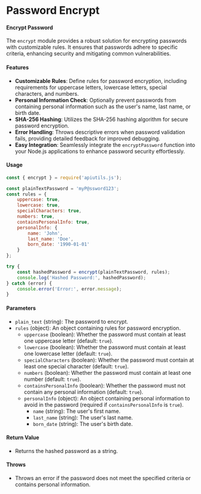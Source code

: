 # Password Encrypt

#### Encrypt Password

The `encrypt` module provides a robust solution for encrypting passwords with customizable rules. It ensures that passwords adhere to specific criteria, enhancing security and mitigating common vulnerabilities.

#### Features

- **Customizable Rules**: Define rules for password encryption, including requirements for uppercase letters, lowercase letters, special characters, and numbers.
- **Personal Information Check**: Optionally prevent passwords from containing personal information such as the user's name, last name, or birth date.
- **SHA-256 Hashing**: Utilizes the SHA-256 hashing algorithm for secure password encryption.
- **Error Handling**: Throws descriptive errors when password validation fails, providing detailed feedback for improved debugging.
- **Easy Integration**: Seamlessly integrate the `encryptPassword` function into your Node.js applications to enhance password security effortlessly.

#### Usage

```javascript
const { encrypt } = require('apiutils.js');

const plainTextPassword = 'myP@ssword123';
const rules = {
    uppercase: true,
    lowercase: true,
    specialCharacters: true,
    numbers: true,
    containsPersonalInfo: true,
    personalInfo: {
        name: 'John',
        last_name: 'Doe',
        born_date: '1990-01-01'
    }
};

try {
    const hashedPassword = encrypt(plainTextPassword, rules);
    console.log('Hashed Password:', hashedPassword);
} catch (error) {
    console.error('Error:', error.message);
}
```

#### Parameters

- `plain_text` (string): The password to encrypt.
- `rules` (object): An object containing rules for password encryption.
  - `uppercase` (boolean): Whether the password must contain at least one uppercase letter (default: `true`).
  - `lowercase` (boolean): Whether the password must contain at least one lowercase letter (default: `true`).
  - `specialCharacters` (boolean): Whether the password must contain at least one special character (default: `true`).
  - `numbers` (boolean): Whether the password must contain at least one number (default: `true`).
  - `containsPersonalInfo` (boolean): Whether the password must not contain any personal information (default: `true`).
  - `personalInfo` (object): An object containing personal information to avoid in the password (required if `containsPersonalInfo` is `true`).
    - `name` (string): The user's first name.
    - `last_name` (string): The user's last name.
    - `born_date` (string): The user's birth date.

#### Return Value

- Returns the hashed password as a string.

#### Throws

- Throws an error if the password does not meet the specified criteria or contains personal information.